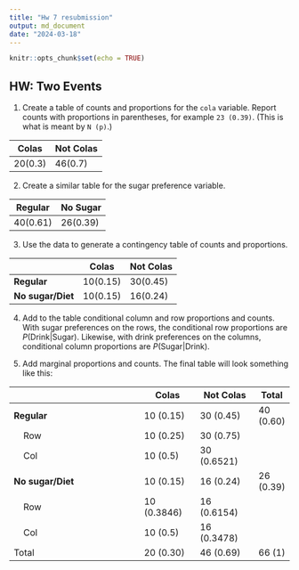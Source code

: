 ```yaml
---
title: "Hw 7 resubmission"
output: md_document
date: "2024-03-18"
---
```


```r
knitr::opts_chunk$set(echo = TRUE)
```

## HW: Two Events


1. Create a table of counts and proportions for the `cola` variable.  Report counts with proportions in parentheses, for example `23 (0.39)`.  (This is what is meant by  `N (p)`.)

| Colas     |   Not Colas |
| --------- | ----------- |
|  20(0.3)    |    46(0.7)    |

2. Create a similar table for the sugar preference variable.

| Regular   |   No Sugar |
| --------- | ----------- |
|  40(0.61)  |  26(0.39)    |

3. Use the data to generate a contingency table of counts and proportions.

|                   | Colas     |   Not Colas |
| ----------------- | --------- | ----------- |
| **Regular**       |  10(0.15)    |    30(0.45)    |
| **No sugar/Diet** | 10(0.15)     |    16(0.24)    |

4. Add to the table conditional column and row proportions and counts. With sugar preferences on the rows, the conditional row proportions are $P(\text{Drink}|\text{Sugar})$.  Likewise, with drink preferences on the columns, conditional column proportions are $P(\text{Sugar}|\text{Drink})$.

5. Add marginal proportions and counts.  The final table will look something like this:

|                            | Colas       |   Not Colas  | Total |
| -------------------------- | ----------- | ------------ | ------|
| **Regular**                |  10 (0.15)     |    30 (0.45)     | 40 (0.60) |
| &nbsp;&nbsp;&nbsp; Row     |  10 (0.25)     |    30 (0.75)     |       |
| &nbsp;&nbsp;&nbsp; Col     |  10 (0.5)      |    30 (0.6521)   |       |
| **No sugar/Diet**          |  10 (0.15)     |    16 (0.24)     | 26 (0.39) |
| &nbsp;&nbsp;&nbsp; Row     |  10 (0.3846)   |    16 (0.6154)   |       |
| &nbsp;&nbsp;&nbsp; Col     |  10 (0.5)      |    16 (0.3478)   |       |
| Total                      |  20 (0.30)     |    46 (0.69)     | 66 (1) |



